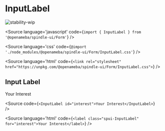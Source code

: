 
# InputLabel

<Meta title="Form/InputLabel" component={InputLabel} />

![stability-wip](https://img.shields.io/badge/stability-work_in_progress-lightgrey.svg)

<Source
  language='javascript'
  code={`import { InputLabel } from '@openameba/spindle-ui/Form'`}
/>

<Source
  language='css'
  code={`@import './node_modules/@openameba/spindle-ui/Form/InputLabel.css'`}
/>

<Source
  language='html'
  code={`<link rel="stylesheet" href="https://unpkg.com/@openameba/spindle-ui/Form/InputLabel.css">`}
/>

## Input Label

<Preview withSource="open">
  <Story name="Input Label">
    <InputLabel id="interest">Your Interest</InputLabel>
  </Story>
</Preview>

<Source
  code={`
<InputLabel id="interest">Your Interest</InputLabel>
  `}
/>

<Source
  language='html'
  code={`
<label class="spui-InputLabel" for="interest">Your Interest</label>
  `}
/>
